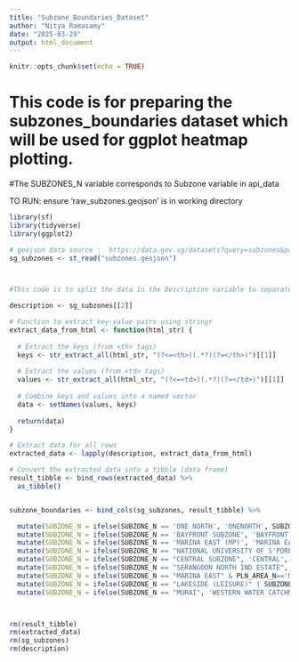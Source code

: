 ```yaml
---
title: "Subzone_Boundaries_Dataset"
author: "Nitya Ramasamy"
date: "2025-03-29"
output: html_document
---
```


```r
knitr::opts_chunk$set(echo = TRUE)
```

# This code is for preparing the subzones_boundaries dataset which will be used for ggplot heatmap plotting. 
#The SUBZONES_N variable corresponds to Subzone variable in api_data


TO RUN:
ensure 'raw_subzones.geojson' is in working directory


```r
library(sf)
library(tidyverse)
library(ggplot2)

```


```r


# geojson data source :  https://data.gov.sg/datasets?query=subzones&page=1&resultId=d_8594ae9ff96d0c708bc2af633048edfb
sg_subzones <- st_read("subzones.geojson")



#This code is to split the data in the Description variable to separate columns

description <- sg_subzones[[2]] 

# Function to extract key-value pairs using stringr
extract_data_from_html <- function(html_str) {
  
  # Extract the keys (from <th> tags)
  keys <- str_extract_all(html_str, "(?<=<th>)(.*?)(?=</th>)")[[1]]
  
  # Extract the values (from <td> tags)
  values <- str_extract_all(html_str, "(?<=<td>)(.*?)(?=</td>)")[[1]]
  
  # Combine keys and values into a named vector
  data <- setNames(values, keys)
  
  return(data)
}

# Extract data for all rows
extracted_data <- lapply(description, extract_data_from_html)

# Convert the extracted data into a tibble (data frame)
result_tibble <- bind_rows(extracted_data) %>%
  as_tibble()


subzone_boundaries <- bind_cols(sg_subzones, result_tibble) %>%

  mutate(SUBZONE_N = ifelse(SUBZONE_N == 'ONE NORTH', 'ONENORTH', SUBZONE_N)) %>%
  mutate(SUBZONE_N = ifelse(SUBZONE_N == 'BAYFRONT SUBZONE', 'BAYFRONT', SUBZONE_N)) %>%
  mutate(SUBZONE_N = ifelse(SUBZONE_N == 'MARINA EAST (MP)', 'MARINA EAST', SUBZONE_N)) %>%
  mutate(SUBZONE_N = ifelse(SUBZONE_N == "NATIONAL UNIVERSITY OF S'PORE", 'NATIONAL UNIVERSITY OF SINGAPORE', SUBZONE_N)) %>%
  mutate(SUBZONE_N = ifelse(SUBZONE_N == "CENTRAL SUBZONE", 'CENTRAL', SUBZONE_N)) %>%
  mutate(SUBZONE_N = ifelse(SUBZONE_N == "SERANGOON NORTH IND ESTATE", 'SERANGOON NORTH INDUSTRIAL ESTATE', SUBZONE_N)) %>%
  mutate(SUBZONE_N = ifelse(SUBZONE_N == "MARINA EAST" & PLN_AREA_N=='MARINE PARADE', 'MARINA EAST (MARINE PARADE)', SUBZONE_N)) %>%
  mutate(SUBZONE_N = ifelse(SUBZONE_N == "LAKESIDE (LEISURE)" | SUBZONE_N=='LAKESIDE (BUSINESS)', 'LAKESIDE', SUBZONE_N)) %>%
  mutate(SUBZONE_N = ifelse(SUBZONE_N == "MURAI", 'WESTERN WATER CATCHMENT', SUBZONE_N)) 



rm(result_tibble)
rm(extracted_data)
rm(sg_subzones)
rm(description)

```
